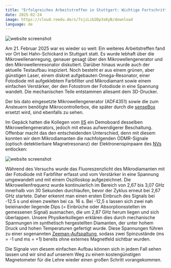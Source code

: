 ```yaml
---
title: "Erfolgreiches Arbeitstreffen in Stuttgart: Wichtige Fortschritte bei ODMR-Signalen"
date: 2025-02-24
image: https://cloud.reedu.de/s/7sjiLib2Dp3sKyB/download
language: de
---
```


![website screenshot](https://cloud.reedu.de/s/7sjiLib2Dp3sKyB/download)

Am 21. Februar 2025 war es wieder so weit: Ein weiteres Arbeitstreffen fand vor Ort bei Hahn-Schickard in Stuttgart statt. Es wurde lebhaft über die Mikrowellenanregung, genauer gesagt über den Mikrowellengenerator und den Mikrowellenresonator diskutiert. Darüber hinaus wurde auch der aktuelle Testaufbau inspiziert. Noch besteht er aus einem grünen, aber günstigen Laser, einem diskret aufgebauten Omega-Resonator, einer Fotodiode mit aufgeklebtem Farbfilter und Mikrodiamant sowie einem einfachen Verstärker, der den Fotostrom der Fotodiode in eine Spannung wandelt. Die mechanischen Teile entstammen allesamt dem 3D-Drucker.

Der bis dato eingesetzte Mikrowellengenerator (ADF4351) sowie die zum Ansteuern benötigte Mikrocontrollerbox, die später durch die [senseBox](https://sensebox.de/) ersetzt wird, sind ebenfalls zu sehen. 

Im Gepäck hatten die Kollegen vom [IIS](https://www.iis.uni-stuttgart.de/de/) ein Demoboard desselben Mikrowellengenerators, jedoch mit etwas aufwendigerer Beschaltung. Offenbar macht das den entscheidenden Unterschied, denn mit diesem konnten wir dem Mikrodiamanten die nachfolgenden ODMR-Signale (optisch detektierbare Magnetresonanz) der Elektronenspinpaare des [NVs](https://qoool-sensing.org/de/world-of-quantum#nv-zentrum) entlocken:

![website screenshot](https://cloud.reedu.de/s/HkSwsyZSkMJYSw6/download)

Während des Versuchs wurde das Fluoreszenzlicht des Mikrodiamanten mit der Fotodiode mit Farbfilter erfasst und vom Verstärker in eine Spannung umgewandelt und mit einem Oszilloskop aufgezeichnet. Die Mikrowellenfrequenz wurde kontinuierlich im Bereich von 2,67 bis 3,07 GHz innerhalb von 30 Sekunden durchlaufen, bevor der Zyklus erneut bei 2,67 GHz startete. Daher erkennt man einen ersten Einbruch des Signals bei -12.5 s und einen zweiten bei ca. 16 s. Bei -12,5 s lassen sich zwei nah beieinander liegende Dips (= Einbrüche oder Absorptionsstellen im gemessenen Signal) ausmachen, die um 2,87 GHz herum liegen und sich überlappen. Unsere Physikerkollegen erklären dies durch mechanische Spannungen im synthetisch hergestellten Diamanten, der unter hohem Druck und hohen Temperaturen gefertigt wurde. Diese Spannungen führen zu einer sogenannten [Zeeman-Aufspaltung](https://qoool-sensing.org/de/world-of-quantum#zeeman-aufspaltung), sodass zwei Spinzustände (ms = -1 und ms = +1) bereits ohne externes Magnetfeld sichtbar wurden. 

Die Signale von diesem einfachen Aufbau können sich in jedem Fall sehen lassen und wir sind auf unserem Weg zu einem kostengünstigen Magnetometer für die Lehre wieder einen großen Schritt vorangekommen.

